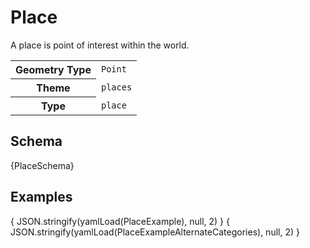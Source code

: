 
# Place

A place is point of interest within the world.

<table>
  <tr>
    <th>Geometry Type</th>
    <td><code>Point</code></td>
  </tr>
  <tr>
    <th>Theme</th>
    <td><code>places</code></td>
  </tr>
  <tr>
    <th>Type</th>
    <td><code>place</code></td>
  </tr>
</table>


## Schema

<Tabs>
  <TabItem value="browsable" label="Browsable" default>
    <JSONSchemaViewer schema={ yamlLoad(PlaceSchema) } resolverOptions={ generateResolverOptions({remote: true, yamlBasePath: '/places'})}/>
  </TabItem>
  <TabItem value="yaml" label="YAML" default>
    <CodeBlock language="jsx">{PlaceSchema}</CodeBlock>
  </TabItem>
</Tabs>

## Examples

<Tabs>
  <TabItem value="1" label="Place" default>
    <CodeBlock language="json">{ JSON.stringify(yamlLoad(PlaceExample), null, 2) }</CodeBlock>
  </TabItem>
  <TabItem value="2" label="Alternate Categories" default>
    <CodeBlock language="json">{ JSON.stringify(yamlLoad(PlaceExampleAlternateCategories), null, 2) }</CodeBlock>
  </TabItem>

</Tabs>
